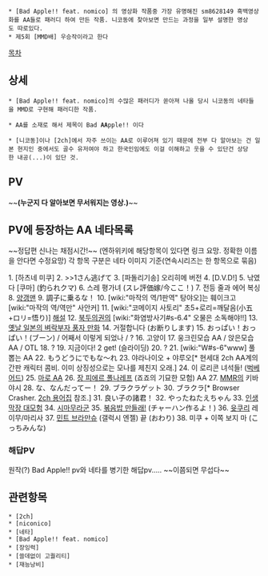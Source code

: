  * [Bad Apple!! feat. nomico] 의 영상화 작품중 가장 유명해진 sm8628149 흑백영상화를 AA들로 패러디 하여 만든 작품. 니코동에 찾아보면 만드는 과정을 일부 설명한 영상도 따로있다. 
 * 제5회 [MMD배] 우승작이라고 한다

[[목차]]

== 상세 ==
 * [Bad Apple!! feat. nomico]의 수많은 패러디가 쏟아져 나올 당시 니코동의 네타들을 MMD로 구현해 패러디한 작품.

 * AA를 소재로 해서 제목이 Bad '''AA'''pple!! 이다

 * [니코동]이나 [2ch]에서 자주 쓰이는 AA로 이루어져 있기 때문에 전부 다 알아보는 건 일본 현지인 중에서도 골수 유저여야 하고 한국인임에도 이걸 이해하고 웃을 수 있단건 상당한 내공(...)이 있단 것.

== PV ==


{{{#!html
<object width="600" height="315"><param name="movie" value="http://www.youtube.com/v/KyzAUfAlyXg?version=3&amp;hl=ko_KR&amp;rel=0"></param><param name="allowFullScreen" value="true"></param><param name="allowscriptaccess" value="always"></param><embed src="http://www.youtube.com/v/KyzAUfAlyXg?version=3&amp;hl=ko_KR&amp;rel=0" type="application/x-shockwave-flash" width="600" height="315" allowscriptaccess="always" allowfullscreen="true"></embed></object>
}}}


~~'''(누군지 다 알아보면 무서워지는 영상.)'''~~



== PV에 등장하는 AA 네타목록 ==

~~정답편 신나는 채점시간!~~
(엔하위키에 해당항목이 있다면 링크 요망. 정확한 이름을 안다면 수정요망)
각 항목 구분은 네타 이미지 기준(연속시리즈는 한 항목으로 묶음)

1. [하츠네 미쿠]
2. >>1さん逃げて
3. [파돌리기송] 오리히메 버전
4. [D.V.D!]
5. 낚였다 [쿠마] (釣られクマ)
6. 스레 평가녀 (スレ評価嫁/今ここ！)
7. 전등 줄과 에어 복싱
8. [http://rafi.inha.ac.kr/~kr2ch/dic/index.php/%EC%96%91%EA%B0%B1%EB%A7%A8 양갱맨]
9. 調子に乗るな！ 
10. [wiki:"마작의 역/1판역" 탕야오]는 훼이크고 [wiki:"마작의 역/역만" 사안커]
11. [wiki:"코메이지 사토리" 초5+로리=깨달음(小五+ロリ=悟り)]  [http://blog.naver.com/money5221/40137546441 해설]
12. [[북두의권]]의 [wiki:"화염방사기#s-6.4" 오물은 소독해야!!]
13. [http://www.geocities.jp/akarukunatuta/moto.html 옛날 일본의 벼락부자 풍자 만화]
14. 거절합니다 (お断りします)
15. おっぱい！おっぱい！(ブーン) / 어째서 이렇게 되었나 / ?
16. 고양이
17. 웅크린모습 AA / 앉은모습 AA / OTL
18. ?
19. 지금이다! 2 get! (슬라이딩)
20. ?
21. [wiki:"W#s-6"www] 풀 뽑는 AA
22. もうどうにでもな～れ
23. 야라나이오 + 야루오[* 현세대 2ch AA계의 간판 캐릭터 콤비. 이미 상징성으로는 모나를 제친지 오래.]
24. 이 로리콘 녀석들! ([[벅베어드]])
25. [http://dic.nicovideo.jp/a/%E9%BA%BB%E5%91%82 마로 AA]
26. [[장 피에르 폴나레프]] (죠죠의 기묘한 모험) AA
27. [[MMR]]의 키바야시
28. な、なんだってー！
29. ブラクラゲット
30. ブラクラ[* Browser Crasher. [[2ch 용어집]] 참조.]
31. 良い子の諸君！
32. やったねたえちゃん
33. [[인생막장 대모험]]
34. [http://kyoe.nobody.jp/polnareff.html 시마무라군]
35. [http://www.nicovideo.jp/watch/sm6231060 볶음밥 만들래!] (チャーハン作るよ！)
36. [[윳쿠리]] 레이무/마리사
37. [[민트 브라만슈]] (갤럭시 엔젤) 끝 (おわり)
38. 미쿠 + 이쪽 보지 마 (こっちみんな)

=== 해답PV ===

{{{#!html
<object width="600" height="315"><param name="movie" value="http://www.youtube.com/v/zuKYxQ0MfUc?version=3&amp;hl=ko_KR&amp;rel=0"></param><param name="allowFullScreen" value="true"></param><param name="allowscriptaccess" value="always"></param><embed src="http://www.youtube.com/v/zuKYxQ0MfUc?version=3&amp;hl=ko_KR&amp;rel=0" type="application/x-shockwave-flash" width="600" height="315" allowscriptaccess="always" allowfullscreen="true"></embed></object>
}}}


원작(?) Bad Apple!! pv와 네타를 병기한 해답pv..... ~~이쯤되면 무섭다~~

== 관련항목 ==
 * [2ch]
 * [niconico]
 * [네타]
 * [Bad Apple!! feat. nomico]
 * [장잉력]
 * [쓸데없이 고퀄리티]
 * [재능낭비]
